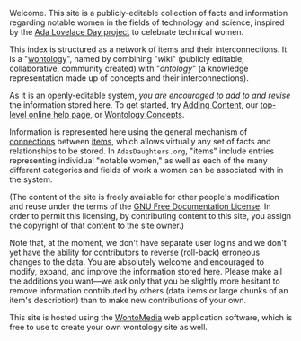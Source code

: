 <!-- Copyright (c)  2010  Glen E. Ivey
     Permission is granted to copy, distribute and/or modify this document
     under the terms of the GNU Free Documentation License, Version 1.3;
     with no Invariant Sections, no Front-Cover Texts, and no Back-Cover Texts.
     A copy of the license is in the file COPYING.DOCUMENTATION
  -->
<!-- This page is served for the "About this site" link on the home
     page of http://adasdaughters.org/.
  -->
Welcome.  This site is a publicly-editable collection of facts and information regarding notable women in the fields of technology and science, inspired by the [http://findingada.com/ Ada Lovelace Day project] to celebrate technical women.

This index is structured as a network of items and their interconnections.  It is a "[[Help:GlossaryPtoZ#anchor_Wontology|wontology]]", named by combining "''w''iki" (publicly editable, collaborative, community created) with "''ontology''" (a knowledge representation made up of concepts and their interconnections).

As it is an openly-editable system, ''you are encouraged to add to and revise'' the information stored here.  To get started, try [[Adas_Daughters:Contributing|Adding Content]], our [[Help:Main Page|top-level online help page]], or [[Help:Wontology Concepts|Wontology Concepts]].

Information is represented here using the general mechanism of [[Help:GlossaryAtoO#Connection|connections]] between [[Help:GlossaryAtoO#Item|items]], which allows virtually any set of facts and relationships to be stored.  In <tt>AdasDaughters.org</tt>, "items" include entries representing individual "notable women," as well as each of the many different categories and fields of work a woman can be associated with in the system.

(The content of the site is freely available for other people's modification and reuse under the terms of the [http://www.gnu.org/licenses/fdl.html GNU Free Documentation License].  In order to permit this licensing, by contributing content to this site, you assign the copyright of that content to the site owner.)

Note that, at the moment, we don't have separate user logins and we don't yet have the ability for contributors to reverse (roll-back) erroneous changes to the data.  You are absolutely welcome and encouraged to modify, expand, and improve the information stored here.  Please make all the additions you want&mdash;we ask only that you be slightly more hesitant to remove information contributed by others (data items or large chunks of an item's description) than to make new contributions of your own.

This site is hosted using the [[Help:GlossaryPtoZ#WontoMedia|WontoMedia]] web application software, which is free to use to create your own wontology site as well.
